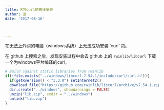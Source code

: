 ```yaml
---
title: R包curl的离线安装
author: 波
date: '2017-08-16'



---
```


在无法上外网的电脑（windows系统）上无法成功安装 'curl' 包。

在 github 上搜索之后，发现安装过程中会去 github 上的 `rwinlib/libcurl` 下载一个为windows平台编译的curl。

```r
# Build against static libraries from rwinlib
if(!file.exists("../windows/libcurl-7.54.1/include/curl/curl.h")){
  if(getRversion() < "3.3.0") setInternet2()
  download.file("https://github.com/rwinlib/libcurl/archive/v7.54.1.zip", "lib.zip", quiet = TRUE)
  dir.create("../windows", showWarnings = FALSE)
  unzip("lib.zip", exdir = "../windows")
  unlink("lib.zip")
}
```
